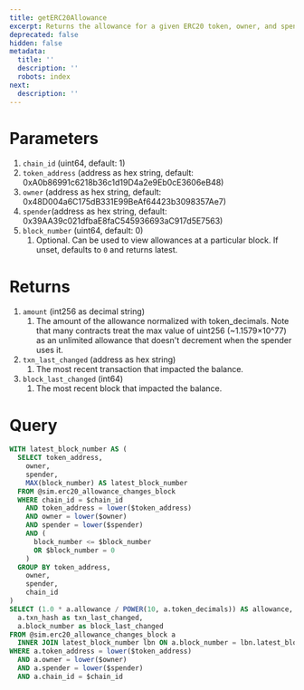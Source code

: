 ```yaml
---
title: getERC20Allowance
excerpt: Returns the allowance for a given ERC20 token, owner, and spender
deprecated: false
hidden: false
metadata:
  title: ''
  description: ''
  robots: index
next:
  description: ''
---
```

# Parameters

1. `chain_id` (uint64, default: 1)
2. `token_address` (address as hex string, default: 0xA0b86991c6218b36c1d19D4a2e9Eb0cE3606eB48)
3. `owner` (address as hex string, default: 0x48D004a6C175dB331E99BeAf64423b3098357Ae7)
4. `spender`(address as hex string, default: 0x39AA39c021dfbaE8faC545936693aC917d5E7563)
5. `block_number` (uint64, default: 0)
   1. Optional. Can be used to view allowances at a particular block. If unset, defaults to `0` and returns latest.

# Returns

1. `amount` (int256 as decimal string)
   1. The amount of the allowance normalized with token\_decimals. Note that many contracts treat the max value of uint256 (\~1.1579×10^77) as an unlimited allowance that doesn't decrement when the spender uses it.
2. `txn_last_changed` (address as hex string)
   1. The most recent transaction that impacted the balance.
3. `block_last_changed` (int64)
   1. The most recent block that impacted the balance.

# Query

```sql
WITH latest_block_number AS (
  SELECT token_address,
    owner,
    spender,
    MAX(block_number) AS latest_block_number
  FROM @sim.erc20_allowance_changes_block
  WHERE chain_id = $chain_id
    AND token_address = lower($token_address)
    AND owner = lower($owner)
    AND spender = lower($spender)
    AND (
      block_number <= $block_number
      OR $block_number = 0
    )
  GROUP BY token_address,
    owner,
    spender,
    chain_id
)
SELECT (1.0 * a.allowance / POWER(10, a.token_decimals)) AS allowance,
  a.txn_hash as txn_last_changed,
  a.block_number as block_last_changed
FROM @sim.erc20_allowance_changes_block a
  INNER JOIN latest_block_number lbn ON a.block_number = lbn.latest_block_number
WHERE a.token_address = lower($token_address)
  AND a.owner = lower($owner)
  AND a.spender = lower($spender)
  AND a.chain_id = $chain_id
```
